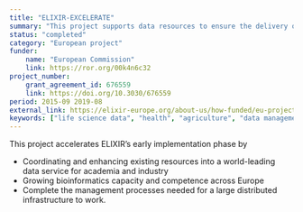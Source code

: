 ```yaml
---
title: "ELIXIR-EXCELERATE"
summary: "This project supports data resources to ensure the delivery of world-leading life-science services. It also supports a pan-European training programme to increase bioinformatics capacity and competency."
status: "completed"
category: "European project"
funder:
    name: "European Commission"
    link: https://ror.org/00k4n6c32
project_number:
    grant_agreement_id: 676559
    link: https://doi.org/10.3030/676559
period: 2015-09 2019-08
external_link: https://elixir-europe.org/about-us/how-funded/eu-projects/excelerate
keywords: ["life science data", "health", "agriculture", "data management", "biotechnology"]
---
```

This project accelerates ELIXIR’s early implementation phase by 
* Coordinating and enhancing existing resources into a world-leading data service for academia and industry
* Growing bioinformatics capacity and competence across Europe
* Complete the management processes needed for a large distributed infrastructure to work.
